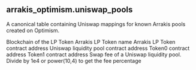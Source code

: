 ## arrakis_optimism.uniswap_pools 
A canonical table containing Uniswap mappings for known Arrakis pools created on Optimism. 


<ParamField path="blockchain">
Blockchain of the LP Token
</ParamField>
<ParamField path="lp_name">
Arrakis LP Token name
</ParamField>
<ParamField path="contract_address">
Arrakis LP Token contract address
</ParamField>
<ParamField path="pool_contract">
Uniswap liquidity pool contract address
</ParamField>
<ParamField path="token0">
Token0 contract address
</ParamField>
<ParamField path="token1">
Token1 contract address
</ParamField>
<ParamField path="fee">
Swap fee of a Uniswap liquidity pool. Divide by 1e4 or power(10,4) to get the fee percentage
</ParamField>
